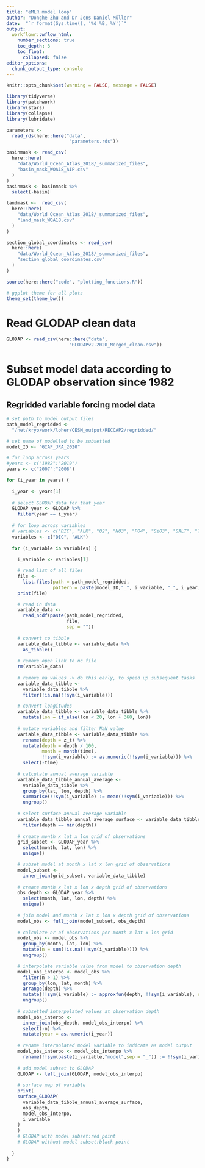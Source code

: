 ```yaml
---
title: "eMLR model loop"
author: "Donghe Zhu and Dr Jens Daniel Müller"
date:  "`r format(Sys.time(), '%d %B, %Y')`"
output: 
  workflowr::wflow_html:
    number_sections: true
    toc_depth: 3
    toc_float:
      collapsed: false
editor_options:
  chunk_output_type: console
---
```


```r
knitr::opts_chunk$set(warning = FALSE, message = FALSE)
```


```r
library(tidyverse)
library(patchwork)
library(stars)
library(collapse)
library(lubridate)
```

```r
parameters <-
  read_rds(here::here("data",
                       "parameters.rds"))
```

```r

basinmask <- read_csv(
  here::here(
    "data/World_Ocean_Atlas_2018/_summarized_files",
    "basin_mask_WOA18_AIP.csv"
  )
)
basinmask <- basinmask %>%
  select(-basin)

landmask <-  read_csv(
  here::here(
    "data/World_Ocean_Atlas_2018/_summarized_files",
    "land_mask_WOA18.csv"
  )
)

```

```r

section_global_coordinates <- read_csv(
  here::here(
    "data/World_Ocean_Atlas_2018/_summarized_files",
    "section_global_coordinates.csv"
  )
)

```

```r
source(here::here("code", "plotting_functions.R"))
```

```r
# ggplot theme for all plots
theme_set(theme_bw())
```


# Read GLODAP clean data

```r

GLODAP <- read_csv(here::here("data",
                       "GLODAPv2.2020_Merged_clean.csv"))

```


# Subset model data according to GLODAP observation since 1982

## Regridded variable forcing model data

```r

# set path to model output files
path_model_regridded <-
  "/net/kryo/work/loher/CESM_output/RECCAP2/regridded/"

# set name of modelled to be subsetted
model_ID <- "GIAF_JRA_2020"

# for loop across years
#years <- c("1982":"2019")
years <- c("2007":"2008")

for (i_year in years) {
  
  i_year <- years[1]
  
  # select GLODAP data for that year
  GLODAP_year <- GLODAP %>%
    filter(year == i_year)
  
  # for loop across variables
  # variables <- c("DIC", "ALK", "O2", "NO3", "PO4", "SiO3", "SALT", "TEMP")
  variables <- c("DIC", "ALK")
  
  for (i_variable in variables) {
    
    i_variable <- variables[1]

    # read list of all files
    file <-
      list.files(path = path_model_regridded,
                 pattern = paste(model_ID,"_", i_variable, "_", i_year, ".nc", sep = ""))
    print(file)

    # read in data
    variable_data <-
      read_ncdf(paste(path_model_regridded,
                      file,
                      sep = ""))
    
    # convert to tibble
    variable_data_tibble <- variable_data %>%
      as_tibble()
    
    # remove open link to nc file
    rm(variable_data)
    
    # remove na values -> do this early, to speed up subsequent tasks
    variable_data_tibble <-
      variable_data_tibble %>%
      filter(!is.na(!!sym(i_variable)))

    # convert longitudes
    variable_data_tibble <- variable_data_tibble %>%
      mutate(lon = if_else(lon < 20, lon + 360, lon))
    
    # mutate variables and filter NaN value
    variable_data_tibble <- variable_data_tibble %>%
      rename(depth = z_t) %>%
      mutate(depth = depth / 100,
             month = month(time),
             !!sym(i_variable) := as.numeric(!!sym(i_variable))) %>%
      select(-time)
    
    # calculate annual average variable
    variable_data_tibble_annual_average <-
      variable_data_tibble %>%
      group_by(lat, lon, depth) %>%
      summarise(!!sym(i_variable) := mean(!!sym(i_variable))) %>% 
      ungroup()
    
    # select surface annual average variable
    variable_data_tibble_annual_average_surface <- variable_data_tibble_annual_average %>%
      filter(depth == min(depth))
    
    # create month x lat x lon grid of observations
    grid_subset <- GLODAP_year %>%
      select(month, lat, lon) %>%
      unique()

    # subset model at month x lat x lon grid of observations
    model_subset <-
      inner_join(grid_subset, variable_data_tibble)
    
    # create month x lat x lon x depth grid of observations
    obs_depth <- GLODAP_year %>%
      select(month, lat, lon, depth) %>%
      unique()
    
    # join model and month x lat x lon x depth grid of observations
    model_obs <- full_join(model_subset, obs_depth)
    
    # calculate nr of observations per month x lat x lon grid
    model_obs <- model_obs %>%
      group_by(month, lat, lon) %>%
      mutate(n = sum(!is.na(!!sym(i_variable)))) %>%
      ungroup()

    # interpolate variable value from model to observation depth
    model_obs_interpo <- model_obs %>%
      filter(n > 1) %>%
      group_by(lon, lat, month) %>%
      arrange(depth) %>%
      mutate(!!sym(i_variable) := approxfun(depth, !!sym(i_variable), rule = 2)(depth)) %>%
      ungroup()
    
    # subsetted interpolated values at observation depth
    model_obs_interpo <-
      inner_join(obs_depth, model_obs_interpo) %>%
      select(-n) %>%
      mutate(year = as.numeric(i_year)) 
    
    # rename interpolated model variable to indicate as model output
    model_obs_interpo <- model_obs_interpo %>% 
      rename(!!sym(paste(i_variable,"model",sep = "_")) := !!sym(i_variable))
    
    # add model subset to GLODAP
    GLODAP <- left_join(GLODAP, model_obs_interpo)
    
    # surface map of variable
    print(
    surface_GLODAP(
      variable_data_tibble_annual_average_surface,
      obs_depth,
      model_obs_interpo,
      i_variable
    )
    )
    # GLODAP with model subset:red point
    # GLODAP without model subset:black point
    
  }
}

```


